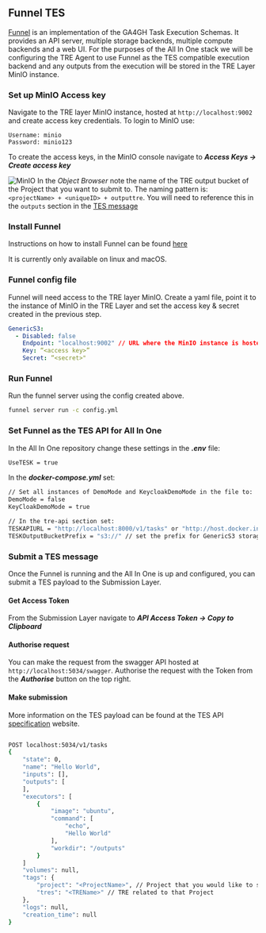 

## Funnel TES

[Funnel](https://github.com/ohsu-comp-bio/funnel) is an implementation of the GA4GH Task Execution Schemas. It provides an API server, 
multiple storage backends, multiple compute backends and a web UI.
For the purposes of the All In One stack we will be configuring the TRE Agent to use Funnel as the TES compatible execution backend and any outputs from the execution will be stored in the TRE Layer MinIO instance.
<Steps>

### Set up MinIO Access key
Navigate to the TRE layer MinIO instance, hosted at `http://localhost:9002` and create access key credentials.
To login to MinIO use:
```
Username: minio
Password: minio123
```
To create the access keys, in the MinIO console navigate to ***Access Keys -> Create access key***

![MinIO](/images/MinioAccessKey.png)
<Callout> 
In the *Object Browser* note the name of the TRE output bucket of the Project that you want to submit to. The naming pattern is: ` <projectName> + <uniqueID> + outputtre`. You will need to reference this in the `outputs` section in the [TES message](#make-submission)

</Callout>

### Install Funnel
Instructions on how to install Funnel can be found [here](https://ohsu-comp-bio.github.io/funnel/download/)

<Callout> It is currently only available on linux and macOS.</Callout>

### Funnel config file
Funnel will need access to the TRE layer MinIO. 
Create a yaml file, point it to the instance of MinIO in the TRE Layer and set the access key & secret created in the previous step.

```yaml filename="config.yml"
GenericS3:
  - Disabled: false
    Endpoint: "localhost:9002" // URL where the MinIO instance is hosted.
    Key: “<access key>”
    Secret: “<secret>"  
```

### Run Funnel
Run the funnel server using the config created above.

```bash copy
funnel server run -c config.yml
```

### Set Funnel as the TES API for All In One
In the All In One repository change these settings in the ***.env*** file:
```bash copy
UseTESK = true
```
In the ***docker-compose.yml*** set:
```bash copy
// Set all instances of DemoMode and KeycloakDemoMode in the file to:
DemoMode = false
KeyCloakDemoMode = true

// In the tre-api section set:
TESKAPIURL = "http://localhost:8000/v1/tasks" or "http://host.docker.internal:8000/v1/tasks" // point to the funnel server TASK API, if trying to access from inside docker you need to use host.docker.internal
TESKOutputBucketPrefix = "s3://" // set the prefix for GenericS3 storage
```

### Submit a TES message
Once the Funnel is running and the All In One is up and configured, you can submit a TES payload to the Submission Layer.

#### Get Access Token
From the Submission Layer navigate to ***API Access Token -> Copy to Clipboard***

#### Authorise request
You can make the request from the swagger API hosted at `http://localhost:5034/swagger`.
Authorise the request with the Token from the ***Authorise*** button on the top right.

#### Make submission
More information on the TES payload can be found at the TES API [specification](https://ga4gh.github.io/task-execution-schemas/docs/#tag/TaskService/operation/CreateTask) website.

```bash copy

POST localhost:5034/v1/tasks
{
    "state": 0,
    "name": "Hello World",
    "inputs": [],
    "outputs": [
    ],
    "executors": [
        {
            "image": "ubuntu",
            "command": [
                "echo",
                "Hello World"
            ],
            "workdir": "/outputs"
        }
    ]
    "volumes": null,
    "tags": {
        "project": "<ProjectName>", // Project that you would like to submit to.
        "tres": "<TREName>" // TRE related to that Project
    },
    "logs": null,
    "creation_time": null
}

```
</Steps>
